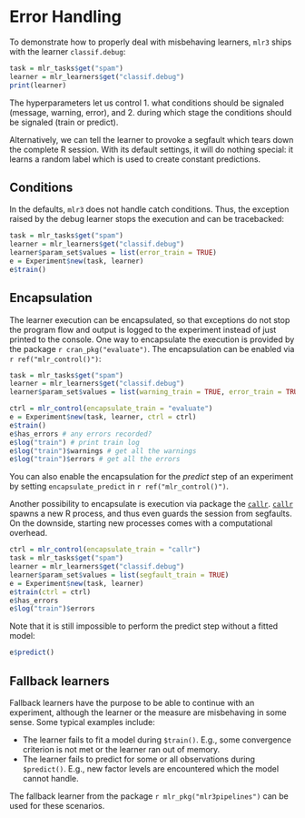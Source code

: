# Error Handling {#error-handling}

To demonstrate how to properly deal with misbehaving learners, `mlr3` ships with the learner `classif.debug`:

```r
task = mlr_tasks$get("spam")
learner = mlr_learners$get("classif.debug")
print(learner)
```
The hyperparameters let us control
1. what conditions should be signaled (message, warning, error), and
2. during which stage the conditions should be signaled (train or predict).

Alternatively, we can tell the learner to provoke a segfault which tears down the complete R session.
With its default settings, it will do nothing special: it learns a random label which is used to create constant predictions.

## Conditions

In the defaults, `mlr3` does not handle catch conditions.
Thus, the exception raised by the debug learner stops the execution and can be tracebacked:

```r
task = mlr_tasks$get("spam")
learner = mlr_learners$get("classif.debug")
learner$param_set$values = list(error_train = TRUE)
e = Experiment$new(task, learner)
e$train()
```

## Encapsulation

The learner execution can be encapsulated, so that exceptions do not stop the program flow and output is logged to the experiment instead of just printed to the console.
One way to encapsulate the execution is provided by the package `r cran_pkg("evaluate")`.
The encapsulation can be enabled via `r ref("mlr_control()")`:
```r
task = mlr_tasks$get("spam")
learner = mlr_learners$get("classif.debug")
learner$param_set$values = list(warning_train = TRUE, error_train = TRUE)

ctrl = mlr_control(encapsulate_train = "evaluate")
e = Experiment$new(task, learner, ctrl = ctrl)
e$train()
e$has_errors # any errors recorded?
e$log("train") # print train log
e$log("train")$warnings # get all the warnings
e$log("train")$errors # get all the errors
```
You can also enable the encapsulation for the *predict* step of an experiment by setting `encapsulate_predict` in `r ref("mlr_control()")`.

Another possibility to encapsulate is execution via package the [`callr`](https://cran.r-project.org/package=callr).
[`callr`](https://cran.r-project.org/package=callr) spawns a new R process, and thus even guards the session from segfaults.
On the downside, starting new processes comes with a computational overhead.

```r
ctrl = mlr_control(encapsulate_train = "callr")
task = mlr_tasks$get("spam")
learner = mlr_learners$get("classif.debug")
learner$param_set$values = list(segfault_train = TRUE)
e = Experiment$new(task, learner)
e$train(ctrl = ctrl)
e$has_errors
e$log("train")$errors
```

Note that it is still impossible to perform the predict step without a fitted model:
```r
e$predict()
```


## Fallback learners

Fallback learners have the purpose to be able to continue with an experiment, although the learner or the measure are misbehaving in some sense.
Some typical examples include:

* The learner fails to fit a model during `$train()`.
  E.g., some convergence criterion is not met or the learner ran out of memory.
* The learner fails to predict for some or all observations during `$predict()`.
  E.g., new factor levels are encountered which the model cannot handle.

The fallback learner from the package `r mlr_pkg("mlr3pipelines")` can be used for these scenarios.
